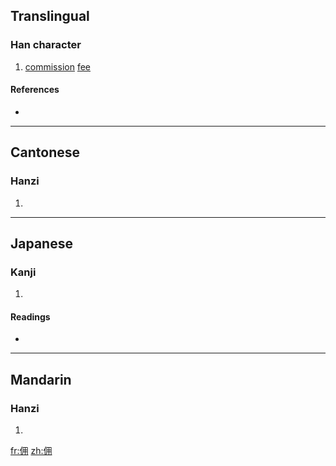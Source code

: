 {{also|傭}}
==Translingual==

===Han character===
{{Han char|rn=9|rad=人|as=05|sn=7|four=2722<sub>0</sub>|canj=人月手 (OBQ)}}

# [[commission]] [[fee]]

====References====
* {{Han ref|kx=0100.021|dkj=00539|hdz=10137.030|uh=4F63|ud=20323|bh=A6FE|bd=42750}}

----

==Cantonese==

===Hanzi===
{{yue-hanzi|jyut=|y=yung6|tra=傭}}

# {{defn|Cantonese|sort=人05}}

----

==Japanese==

===Kanji===
{{ja-kanji|grade=|rs=人05}}

# {{defn|Japanese|sort=人05}}

====Readings====
* {{ja-readings|on=[[よう]] (yō)|kun=}}

----

==Mandarin==

===Hanzi===
{{cmn-hanzi|tra=傭|pin=[[yòng]] ([[yong4]])|wg=yung<sup>4</sup>}}

# {{defn|Mandarin|sort=人05}}

[[fr:佣]]
[[zh:佣]]